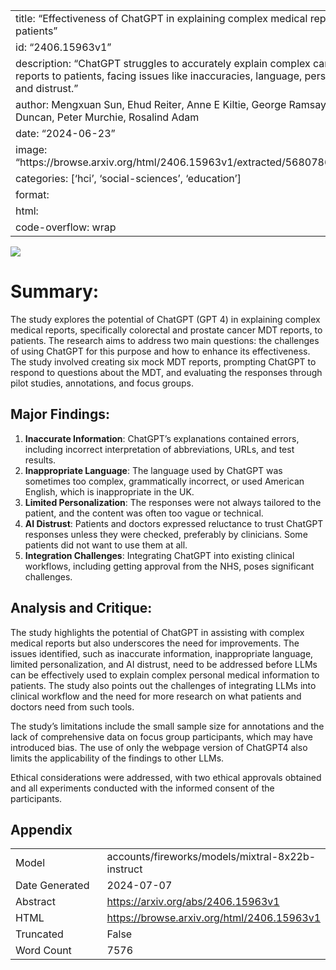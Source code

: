 
---
title: "Effectiveness of ChatGPT in explaining complex medical reports to patients"
id: "2406.15963v1"
description: "ChatGPT struggles to accurately explain complex cancer reports to patients, facing issues like inaccuracies, language, personalization, and distrust."
author: Mengxuan Sun, Ehud Reiter, Anne E Kiltie, George Ramsay, Lisa Duncan, Peter Murchie, Rosalind Adam
date: "2024-06-23"
image: "https://browse.arxiv.org/html/2406.15963v1/extracted/5680786/MDT.png"
categories: ['hci', 'social-sciences', 'education']
format:
  html:
    code-overflow: wrap
---

![](https://browse.arxiv.org/html/2406.15963v1/extracted/5680786/MDT.png)

# Summary:

The study explores the potential of ChatGPT (GPT 4) in explaining complex medical reports, specifically colorectal and prostate cancer MDT reports, to patients. The research aims to address two main questions: the challenges of using ChatGPT for this purpose and how to enhance its effectiveness. The study involved creating six mock MDT reports, prompting ChatGPT to respond to questions about the MDT, and evaluating the responses through pilot studies, annotations, and focus groups.

## Major Findings:

1. **Inaccurate Information**: ChatGPT's explanations contained errors, including incorrect interpretation of abbreviations, URLs, and test results.
2. **Inappropriate Language**: The language used by ChatGPT was sometimes too complex, grammatically incorrect, or used American English, which is inappropriate in the UK.
3. **Limited Personalization**: The responses were not always tailored to the patient, and the content was often too vague or technical.
4. **AI Distrust**: Patients and doctors expressed reluctance to trust ChatGPT responses unless they were checked, preferably by clinicians. Some patients did not want to use them at all.
5. **Integration Challenges**: Integrating ChatGPT into existing clinical workflows, including getting approval from the NHS, poses significant challenges.

## Analysis and Critique:

The study highlights the potential of ChatGPT in assisting with complex medical reports but also underscores the need for improvements. The issues identified, such as inaccurate information, inappropriate language, limited personalization, and AI distrust, need to be addressed before LLMs can be effectively used to explain complex personal medical information to patients. The study also points out the challenges of integrating LLMs into clinical workflow and the need for more research on what patients and doctors need from such tools.

The study's limitations include the small sample size for annotations and the lack of comprehensive data on focus group participants, which may have introduced bias. The use of only the webpage version of ChatGPT4 also limits the applicability of the findings to other LLMs.

Ethical considerations were addressed, with two ethical approvals obtained and all experiments conducted with the informed consent of the participants.

## Appendix

|          |          |
|----------|----------|
| Model     | accounts/fireworks/models/mixtral-8x22b-instruct       |
| Date Generated     | 2024-07-07       |
| Abstract | [https://arxiv.org/abs/2406.15963v1](https://arxiv.org/abs/2406.15963v1)        |
| HTML     | [https://browse.arxiv.org/html/2406.15963v1](https://browse.arxiv.org/html/2406.15963v1)       |
| Truncated       | False       |
| Word Count       | 7576       |